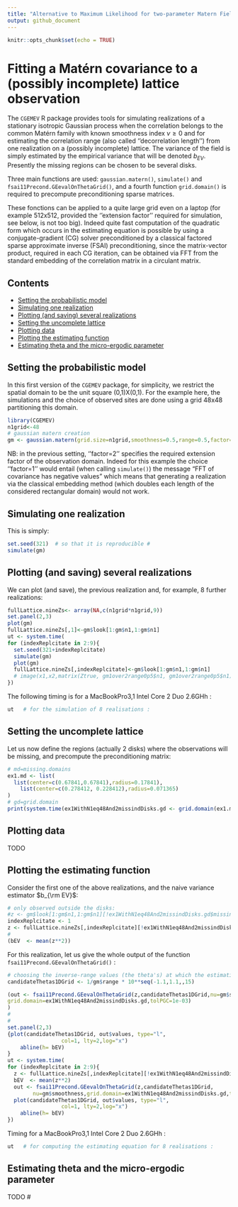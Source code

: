 ```yaml
---
title: "Alternative to Maximum Likelihood for two-parameter Matern Fields"
output: github_document
---
```


```r
knitr::opts_chunk$set(echo = TRUE)
```

# Fitting a Matérn covariance to a (possibly  incomplete) lattice observation 

The   `CGEMEV` R package provides tools for simulating realizations of a stationary isotropic Gaussian process when the correlation belongs to the common Matérn family with known smoothness index $\nu \geq 0$ and for estimating  the correlation  range (also called ''decorrelation length'') from one realization on a (possibly incomplete) lattice. 
The variance of the field is simply estimated by the empirical variance that will be denoted $b_{EV}$.
Presently the missing regions can be chosen to be several disks.

Three main functions are used: `gaussian.matern()`, `simulate()`
and `fsai11Precond.GEevalOnThetaGrid()`,  and a fourth function `grid.domain()` is required to precompute preconditioning sparse matrices.

These fonctions can be applied to a quite large grid even on a laptop (for example 512x512, provided the ''extension factor'' required for simulation, see below, is not too big). Indeed quite fast 
computation of the quadratic form which occurs in the estimating equation is possible by using a conjugate-gradient (CG) solver preconditioned by a classical factored sparse approximate inverse (FSAI) preconditioning, since the matrix-vector product, required in each CG iteration,  can be obtained via FFT from the standard embedding of the correlation matrix  in a circulant  matrix.

## Contents

- [Setting the probabilistic model](#Setting-the-probabilistic-model)
- [Simulating one realization](#Simulating-one-realisation)
- [Plotting (and saving) several realizations](#plotting-(and-saving)-several-realizations)
- [Setting the uncomplete lattice](#setting-th-uncomplete-lattice)
- [Plotting data](#Plotting-data)
- [Plotting the estimating function](#plotting-the-estimating-function)
- [Estimating theta and the micro-ergodic parameter](#estimating-theta-and-the-micro-ergodic-parameter)

## Setting the probabilistic model

In this first version of the  `CGEMEV` package, for simplicity, we restrict the spatial domain to be the unit square (0,1)X(0,1). For the example here, the simulations and the choice of observed sites are done using a grid 48x48 partitioning this domain.
```r
library(CGEMEV)
n1grid<-48
# gaussian matern creation
gm <- gaussian.matern(grid.size=n1grid,smoothness=0.5,range=0.5,factor=2)
```
NB: in the previous setting, ''factor=2'' specifies the required extension factor of the observation domain. Indeed for this example the choice ''factor=1'' would entail (when calling `simulate()`) the message "FFT of covariance has negative values" which means that generating a realization via the classical embedding method (which doubles each length of the considered rectangular domain) would not work.

## Simulating one realization

This is simply:
```r
set.seed(321)  # so that it is reproducible #
simulate(gm)
```

## Plotting (and saving) several realizations

We can plot (and save), the previous realization and, for example, 8 further realizations:


```r
fullLattice.nineZs<- array(NA,c(n1grid*n1grid,9))
set.panel(2,3)
plot(gm)
fullLattice.nineZs[,1]<-gm$look[1:gm$n1,1:gm$n1]
ut <- system.time(
for (indexReplcitate in 2:9){
  set.seed(321+indexReplcitate)
  simulate(gm)
  plot(gm)
  fullLattice.nineZs[,indexReplcitate]<-gm$look[1:gm$n1,1:gm$n1]
  # image(x1,x2,matrix(Ztrue, gm1over2range0p5$n1, gm1over2range0p5$n1),asp=1)}
})
```

The following timing is for a MacBookPro3,1 Intel Core 2 Duo 2.6GHh  :
```r
ut   # for the simulation of 8 realisations :
```


## Setting the uncomplete lattice

Let us now define the regions  (actually 2 disks) where the observations will be missing, and precompute the preconditioning matrix:
```r
# md=missing.domains
ex1.md <- list(
  list(center=c(0.67841,0.67841),radius=0.17841),
	list(center=c(0.278412, 0.228412),radius=0.071365)
)
# gd=grid.domain
print(system.time(ex1WithN1eq48And2missindDisks.gd <- grid.domain(ex1.md,n1grid)))
```

## Plotting data

TODO


## Plotting the estimating function

Consider the first one of the above realizations, and the naive variance estimator $b_{\rm EV}$:
```r
# only observed outside the disks:
#z <- gm$look[1:gm$n1,1:gm$n1][!ex1WithN1eq48And2missindDisks.gd$missing.sites]
indexReplcitate <- 1
z <- fullLattice.nineZs[,indexReplcitate][!ex1WithN1eq48And2missindDisks.gd$missing.sites]
#
(bEV  <- mean(z**2))
```
For this realization, let us give the whole output of the function `fsai11Precond.GEevalOnThetaGrid()` :
```r
# choosing the inverse-range values (the theta's) at which the estimating funcion is computed:
candidateThetas1DGrid <- 1/gm$range * 10**seq(-1.1,1.1,,15)

(out <- fsai11Precond.GEevalOnThetaGrid(z,candidateThetas1DGrid,nu=gm$smoothness,                          
grid.domain=ex1WithN1eq48And2missindDisks.gd,tolPGC=1e-03)
)
#
#
set.panel(2,3)
{plot(candidateThetas1DGrid, out$values, type="l", 
                 col=1, lty=2,log="x")
    abline(h= bEV)
}
ut <- system.time(
for (indexReplcitate in 2:9){
  z <- fullLattice.nineZs[,indexReplcitate][!ex1WithN1eq48And2missindDisks.gd$missing.sites]
  bEV  <- mean(z**2)
  out <- fsai11Precond.GEevalOnThetaGrid(z,candidateThetas1DGrid,
        nu=gm$smoothness,grid.domain=ex1WithN1eq48And2missindDisks.gd,tolPGC=1e-03)
  plot(candidateThetas1DGrid, out$values, type="l", 
                 col=1, lty=2,log="x")
    abline(h= bEV)
})
```

Timing  for a MacBookPro3,1 Intel Core 2 Duo 2.6GHh :
```r
ut   # for computing the estimating equation for 8 realisations :
```

## Estimating theta and the micro-ergodic parameter

TODO
#
